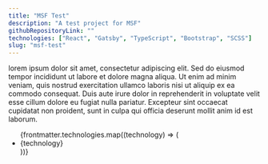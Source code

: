```yaml
---
title: "MSF Test"
description: "A test project for MSF"
githubRepositoryLink: ""
technologies: ["React", "Gatsby", "TypeScript", "Bootstrap", "SCSS"]
slug: "msf-test"
---
```


lorem ipsum dolor sit amet, consectetur adipiscing elit. Sed do eiusmod tempor incididunt ut labore et dolore magna aliqua. Ut enim ad minim veniam, quis nostrud exercitation ullamco laboris nisi ut aliquip ex ea commodo consequat. Duis aute irure dolor in reprehenderit in voluptate velit esse cillum dolore eu fugiat nulla pariatur. Excepteur sint occaecat cupidatat non proident, sunt in culpa qui officia deserunt mollit anim id est laborum.

<ul>
    {frontmatter.technologies.map((technology) => (
    <li>
        {technology}
    </li>
    ))}
</ul>